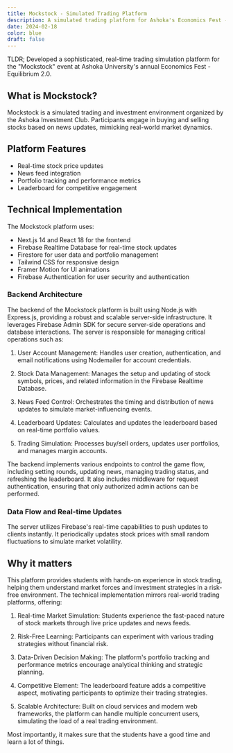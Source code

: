 ```yaml
---
title: Mockstock - Simulated Trading Platform
description: A simulated trading platform for Ashoka's Economics Fest - Equilibrium 2.0
date: 2024-02-18
color: blue
draft: false
---
```


TLDR; Developed a sophisticated, real-time trading simulation platform for the "Mockstock" event at Ashoka University's annual Economics Fest - Equilibrium 2.0.

## What is Mockstock?

Mockstock is a simulated trading and investment environment organized by the Ashoka Investment Club. Participants engage in buying and selling stocks based on news updates, mimicking real-world market dynamics.

## Platform Features

- Real-time stock price updates
- News feed integration
- Portfolio tracking and performance metrics
- Leaderboard for competitive engagement

## Technical Implementation

The Mockstock platform uses:

- Next.js 14 and React 18 for the frontend
- Firebase Realtime Database for real-time stock updates
- Firestore for user data and portfolio management
- Tailwind CSS for responsive design
- Framer Motion for UI animations
- Firebase Authentication for user security and authentication

### Backend Architecture

The backend of the Mockstock platform is built using Node.js with Express.js, providing a robust and scalable server-side infrastructure. It leverages Firebase Admin SDK for secure server-side operations and database interactions. The server is responsible for managing critical operations such as:

1. User Account Management: Handles user creation, authentication, and email notifications using Nodemailer for account credentials.

2. Stock Data Management: Manages the setup and updating of stock symbols, prices, and related information in the Firebase Realtime Database.

3. News Feed Control: Orchestrates the timing and distribution of news updates to simulate market-influencing events.

4. Leaderboard Updates: Calculates and updates the leaderboard based on real-time portfolio values.

5. Trading Simulation: Processes buy/sell orders, updates user portfolios, and manages margin accounts.

The backend implements various endpoints to control the game flow, including setting rounds, updating news, managing trading status, and refreshing the leaderboard. It also includes middleware for request authentication, ensuring that only authorized admin actions can be performed.

### Data Flow and Real-time Updates

The server utilizes Firebase's real-time capabilities to push updates to clients instantly. It periodically updates stock prices with small random fluctuations to simulate market volatility.

## Why it matters

This platform provides students with hands-on experience in stock trading, helping them understand market forces and investment strategies in a risk-free environment. The technical implementation mirrors real-world trading platforms, offering:

1. Real-time Market Simulation: Students experience the fast-paced nature of stock markets through live price updates and news feeds.

2. Risk-Free Learning: Participants can experiment with various trading strategies without financial risk.

3. Data-Driven Decision Making: The platform's portfolio tracking and performance metrics encourage analytical thinking and strategic planning.

4. Competitive Element: The leaderboard feature adds a competitive aspect, motivating participants to optimize their trading strategies.

5. Scalable Architecture: Built on cloud services and modern web frameworks, the platform can handle multiple concurrent users, simulating the load of a real trading environment.

Most importantly, it makes sure that the students have a good time and learn a lot of things.
